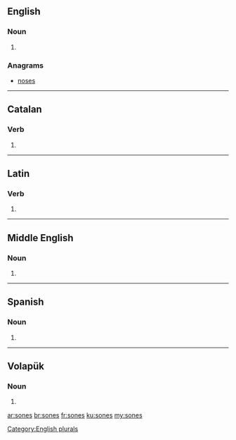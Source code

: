 ==English==

===Noun===
{{head|en}}

# {{plural of|sone}}

===Anagrams===
* [[noses#English|noses]]

[[Category:English plurals]]

----

==Catalan==

===Verb===
{{head|ca|verb form}}

# {{ca-verb form of|p=2|n=sg|t=pres|m=ind|sonar}}

----

==Latin==

===Verb===
{{la-verb-form|sonēs}}

# {{conjugation of|sono|sonō|2|s|pres|act|sub|lang=la}}

----

==Middle English==

===Noun===
{{head|enm|plural}}

# {{plural of|sone}}

----

==Spanish==

===Noun===
{{head|es|noun form|g=m-p}}

# {{plural of|son|lang=es|nocat=1}}

----

==Volapük==

===Noun===
{{head|vo|noun form}}

# {{inflection of|son||dat|p|lang=vo}}

[[ar:sones]]
[[br:sones]]
[[fr:sones]]
[[ku:sones]]
[[my:sones]]